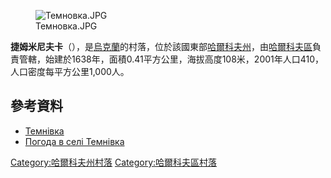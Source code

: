 [[Image:Темновка.JPG|right]]

{{coord|49|47|52|N|36|20|53|E|scale:100000_region:UA|display=title}}

'''捷姆米尼夫卡'''（{{lang-uk|Темнівка}}），是[[烏克蘭|烏克蘭]]的村落，位於該國東部[[哈爾科夫州|哈爾科夫州]]，由[[哈爾科夫區|哈爾科夫區]]負責管轄，始建於1638年，面積0.41平方公里，海拔高度108米，2001年人口410，人口密度每平方公里1,000人。

==參考資料==
* [http://w1.c1.rada.gov.ua/pls/z7502/A005?rdat1=14.09.2011&rf7571=34090 Темнівка]{{dead link|date=2018年3月 |bot=InternetArchiveBot |fix-attempted=yes }}
* [http://weather.in.ua/ua/har'kovskaja/25934 Погода в селі Темнівка] {{Wayback|url=http://weather.in.ua/ua/har%27kovskaja/25934 |date=20160323035748 }}

{{DEFAULTSORT:Темнівка}}
[[Category:哈爾科夫州村落|Category:哈爾科夫州村落]]
[[Category:哈爾科夫區村落|Category:哈爾科夫區村落]]


{{Kharkiv-geo-stub}}